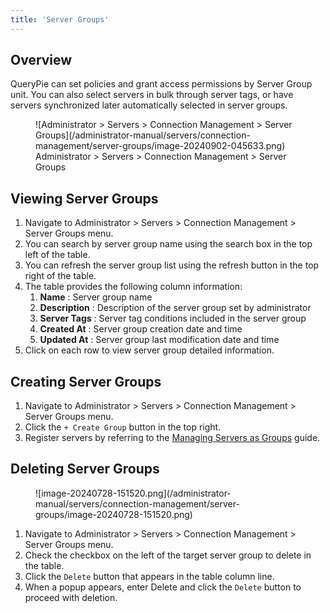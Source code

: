 ```yaml
---
title: 'Server Groups'
---
```


## Overview

QueryPie can set policies and grant access permissions by Server Group unit. You can also select servers in bulk through server tags, or have servers synchronized later automatically selected in server groups.

<figure data-layout="center" data-align="center">
![Administrator &gt; Servers &gt; Connection Management &gt; Server Groups](/administrator-manual/servers/connection-management/server-groups/image-20240902-045633.png)
<figcaption>
Administrator &gt; Servers &gt; Connection Management &gt; Server Groups
</figcaption>
</figure>

## Viewing Server Groups

1. Navigate to Administrator &gt; Servers &gt; Connection Management &gt; Server Groups menu.
2. You can search by server group name using the search box in the top left of the table.
3. You can refresh the server group list using the refresh button in the top right of the table.
4. The table provides the following column information:
    1.  **Name**  : Server group name
    2.  **Description**  : Description of the server group set by administrator
    3.  **Server Tags**  : Server tag conditions included in the server group
    4.  **Created At**  : Server group creation date and time
    5.  **Updated At** : Server group last modification date and time
5. Click on each row to view server group detailed information.


## Creating Server Groups

1. Navigate to Administrator &gt; Servers &gt; Connection Management &gt; Server Groups menu.
2. Click the `+ Create Group` button in the top right.
3. Register servers by referring to the [Managing Servers as Groups](server-groups/managing-servers-as-groups) guide.


## Deleting Server Groups

<figure data-layout="center" data-align="center">
![image-20240728-151520.png](/administrator-manual/servers/connection-management/server-groups/image-20240728-151520.png)
</figure>

1. Navigate to Administrator &gt; Servers &gt; Connection Management &gt; Server Groups menu.
2. Check the checkbox on the left of the target server group to delete in the table.
3. Click the `Delete` button that appears in the table column line.
4. When a popup appears, enter Delete and click the `Delete` button to proceed with deletion.
